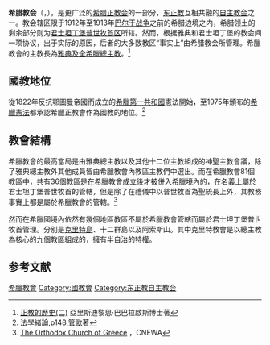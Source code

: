{{Expand|time=2014-08-10T21:58:50+00:00}}
{{Otheruses|subject=一個轄區限於希臘境內的東正教自主教會|other=使用[[通用希臘語|通用希臘語]]作為禮拜語言的數個東正教會統稱|希臘正教會}}
{{Infobox 正教會
|show_name = [[File:Orthodox_cross.svg|20px]]<br />希腊教会<br />{{lang-el|Ekklisía tis Elládos}}
|logo = [[File:Archdiocese_of_Athens_emblem.svg|150px]]
|image = 
|caption = 
|founder = [[亞略巴古的丟尼修|聖狄約尼削]]
|independence = 1833年 
|recognition = 1850年 
|primate = {{le|熱羅尼莫二世|Ieronymos II of Athens}}
|headquarters = [[雅典都主教座堂|雅典都主教座堂]]
|territory = [[希腊|希腊]]
|possessions= 
|language= [[希腊语|希腊语]]
|population= 10,000,000<ref>{{cite web|title=Church of Greece|url=https://www.oikoumene.org/en/member-churches/church-of-greece|website=oikoumene.org|publisher=World Council of Churches|access-date=October 14, 2017|archive-date=2017-05-30|archive-url=https://web.archive.org/web/20170530210439/http://www.oikoumene.org/en/member-churches/church-of-greece}}</ref>
|website={{official URL}}
}}

'''希腊教会'''（{{lang-el|Εκκλησία της Ελλάδος|Ekklisía tis Elládos}}，{{IPA-el|ekliˈsia tis eˈlaðos|}}），是更广泛的[[希腊正教会|希腊正教会]]的一部分，[[东正教|东正教]]互相共融的[[自主教会|自主教会]]之一。教会辖区限于1912年至1913年[[巴尔干战争|巴尔干战争]]之前的希腊边境之内，希腊领土的剩余部分则为[[君士坦丁堡普世牧首区|君士坦丁堡普世牧首区]]所辖。然而，根据雅典和君士坦丁堡的教会间一项协议，出于实际的原因，后者的大多数教区“事实上”由希腊教会所管理。希臘教會的主教長為[[希臘教會雅典總主教區|雅典及全希臘總主教]]。<ref>[http://www.godaughter.com/orthodoxbooks/web1dszzjls.html 正教的歷史(二)] {{Wayback|url=http://www.godaughter.com/orthodoxbooks/web1dszzjls.html |date=20201207130720 }}亞里斯迪黎思·巴巴拉啟斯博士著</ref>

==國教地位==
從1822年反抗鄂圖曼帝國而成立的[[希臘第一共和國|希臘第一共和國]]憲法開始，至1975年頒布的[[希臘憲法|希臘憲法]]都承認希臘正教會作為國教的地位。<ref>法學緒論,p148,[[管歐|管歐]]著</ref>

==教會結構==
希臘教會的最高當局是由雅典總主教以及其他十二位主教組成的神聖主教會議，除了雅典總主教外其他成員皆由希臘教會內教區主教們中選出。而在希臘教會81個教區中，共有36個教區是在希臘教會成立後才被併入希臘境內的，在名義上屬於君士坦丁堡普世牧首的管轄，但是除了在禮儀中以普世牧首為聖統長上外，其教務事實上都是屬於希臘教會的管轄。<ref>[http://www.cnewa.org/default.aspx?ID=23&pagetypeID=9&sitecode=HQ&pageno=1 The Orthodox Church of Greece] {{Wayback|url=http://www.cnewa.org/default.aspx?ID=23&pagetypeID=9&sitecode=HQ&pageno=1 |date=20190731113400 }}，CNEWA</ref>

然而在希臘國境內依然有幾個地區教區不屬於希臘教會管轄而屬於君士坦丁堡普世牧首管理。分別是[[克里特島|克里特島]]、十二群島以及阿索斯山。其中克里特教會是以總主教為核心的九個教區組成的，擁有半自治的特權。

==参考文献==
{{reflist}}

{{正教会}}
[[Category:希臘教會|]]
[[Category:國教會|Category:國教會]]
[[Category:东正教自主教会|Category:东正教自主教会]]